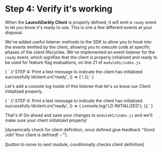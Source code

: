 
# Step 4: Verify it's working

When the **LaunchDarkly Client** is properly defined, it will emit a `ready` event to let you know it's ready to use. This is one a few different events at your disposal.

We've added useful listener methods to the SDK to allow you to hook into the events emitted by the client, allowing you to execute code at specific phases of the client lifecyclee. We've implemented an event listener for the `ready` event, which signifies that the client is properly initialized and ready to be used for feature flag evaluations, on line 21 of `module01/index.js`.

<SyntaxHighlighter showLineNumbers="true" startingLineNumber={20} language="javascript" style={docco}>
{
`  // STEP 4: Print a test message to indicate the client has initialized successfully
  ldclient.on('ready', () => {
    \ 
  });`
}
</SyntaxHighlighter>

Let's add a console log inside of this listener that let's us know our Client initialized properly.

<SyntaxHighlighter showLineNumbers="true" startingLineNumber={20} language="javascript" style={docco}>
{
`  // STEP 4: Print a test message to indicate the client has initialized successfully
  ldclient.on('ready', () => {
    console.log('LD INITIALIZED');
  });`
}
</SyntaxHighlighter>

That's it! Go ahead and save your changes to `module01/index.js` and we'll make sure your client initialized properly!

[dynamically check for client definition, once defined give feedback "Good Job! Your client is defined! ✅"].

[button to move to next module, conditionally checks client definition]